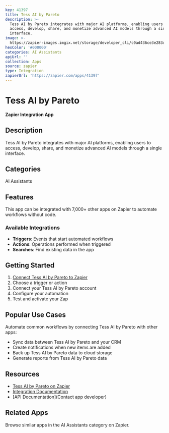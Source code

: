 ```yaml
---
key: 41397
title: Tess AI by Pareto
description: >-
  Tess AI by Pareto integrates with major AI platforms, enabling users to
  access, develop, share, and monetize advanced AI models through a single
  interface.
image: >-
  https://zapier-images.imgix.net/storage/developer_cli/c0ad436ce3e283d1f6dd190188dcaeb2.png?auto=format%2Ccompress&ixlib=python-3.0.0&q=50
hexColor: '#000000'
categories: AI Assistants
apiUrl: ''
collection: Apps
source: zapier
type: Integration
zapierUrl: 'https://zapier.com/apps/41397'
---
```

# Tess AI by Pareto

**Zapier Integration App**

## Description

Tess AI by Pareto integrates with major AI platforms, enabling users to access, develop, share, and monetize advanced AI models through a single interface.

## Categories

AI Assistants

## Features

This app can be integrated with 7,000+ other apps on Zapier to automate workflows without code.

### Available Integrations

- **Triggers**: Events that start automated workflows
- **Actions**: Operations performed when triggered
- **Searches**: Find existing data in the app

## Getting Started

1. [Connect Tess AI by Pareto to Zapier](https://zapier.com/apps/41397)
2. Choose a trigger or action
3. Connect your Tess AI by Pareto account
4. Configure your automation
5. Test and activate your Zap

## Popular Use Cases

Automate common workflows by connecting Tess AI by Pareto with other apps:

- Sync data between Tess AI by Pareto and your CRM
- Create notifications when new items are added
- Back up Tess AI by Pareto data to cloud storage
- Generate reports from Tess AI by Pareto data

## Resources

- [Tess AI by Pareto on Zapier](https://zapier.com/apps/41397)
- [Integration Documentation](https://zapier.com/apps/41397/integrations)
- [API Documentation](Contact app developer)

## Related Apps

Browse similar apps in the AI Assistants category on Zapier.
